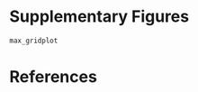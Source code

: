 # Supplementary Figures {.unnumbered #APPENDIX}
```{=latex}
\markboth{APPENDIX}{}
```

<!-- Note: won't render without Ch3. -->

```r
max_gridplot
```


# References {.unnumbered #BIB}
```{=latex}
\markboth{REFERENCES}{}
```